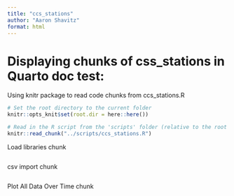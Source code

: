 ```yaml
---
title: "ccs_stations"
author: "Aaron Shavitz"
format: html
---
```


# Displaying chunks of css_stations in Quarto doc test:

Using knitr package to read code chunks from ccs_stations.R
```r
# Set the root directory to the current folder
knitr::opts_knit$set(root.dir = here::here())

# Read in the R script from the 'scripts' folder (relative to the root project directory)
knitr::read_chunk("../scripts/ccs_stations.R")
```


Load libraries chunk
```r
```

csv import chunk
```r
```

Plot All Data Over Time chunk
```r
```


```r
```

```r
```

